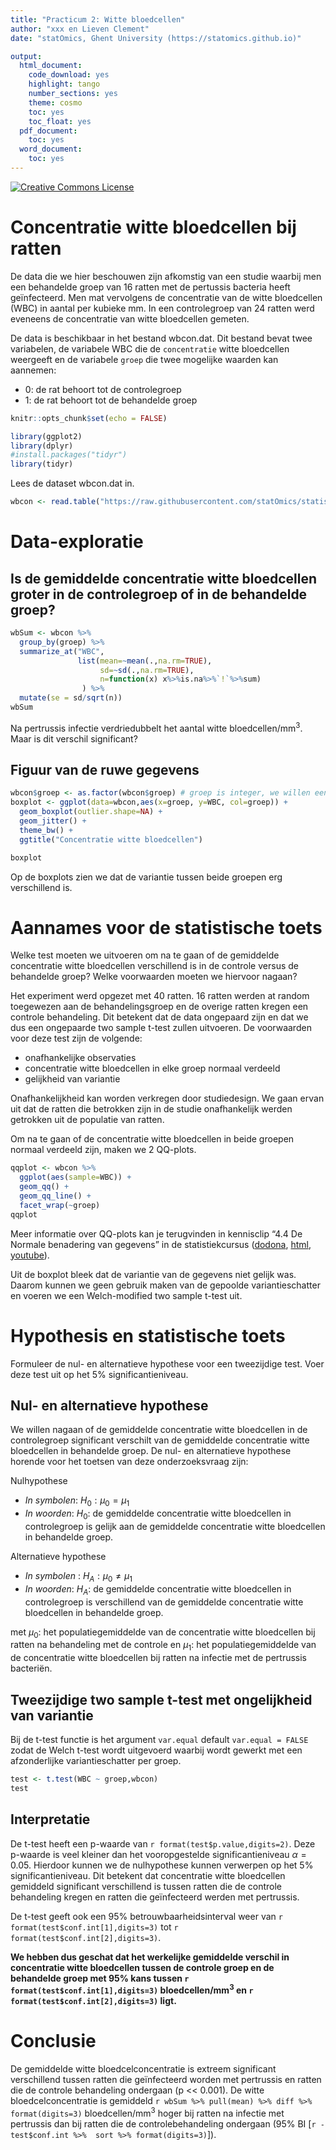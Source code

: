 ```yaml
---
title: "Practicum 2: Witte bloedcellen"
author: "xxx en Lieven Clement"
date: "statOmics, Ghent University (https://statomics.github.io)"

output:
  html_document:
    code_download: yes
    highlight: tango
    number_sections: yes
    theme: cosmo
    toc: yes
    toc_float: yes
  pdf_document:
    toc: yes
  word_document:
    toc: yes
---
```



<a rel="license" href="https://creativecommons.org/licenses/by-nc-sa/4.0"><img alt="Creative Commons License" style="border-width:0" src="https://i.creativecommons.org/l/by-nc-sa/4.0/88x31.png" /></a>

# Concentratie witte bloedcellen bij ratten

De data die we hier beschouwen zijn afkomstig van een studie waarbij men een behandelde groep van 16 ratten met de pertussis bacteria heeft geïnfecteerd. Men mat vervolgens de concentratie van de witte bloedcellen (WBC) in aantal per kubieke mm. In een controlegroep van 24 ratten werd eveneens de concentratie van witte bloedcellen gemeten.

De data is beschikbaar in het bestand wbcon.dat. Dit bestand bevat twee variabelen, de variabele WBC die de `concentratie` witte bloedcellen weergeeft en de variabele `groep` die twee mogelijke waarden kan aannemen:

- 0: de rat behoort tot de controlegroep
- 1: de rat behoort tot de behandelde groep

```r
knitr::opts_chunk$set(echo = FALSE)
```

```r
library(ggplot2)
library(dplyr)
#install.packages("tidyr")
library(tidyr)
```

Lees de dataset wbcon.dat in.

```r
wbcon <- read.table("https://raw.githubusercontent.com/statOmics/statistiekBasisCursusData/master/practicum3/wbcon.dat", header = TRUE)
```

# Data-exploratie 

## Is de gemiddelde concentratie witte bloedcellen groter in de controlegroep of in de behandelde groep?

```r
wbSum <- wbcon %>%
  group_by(groep) %>%
  summarize_at("WBC", 
               list(mean=~mean(.,na.rm=TRUE),
                    sd=~sd(.,na.rm=TRUE),
                    n=function(x) x%>%is.na%>%`!`%>%sum)
                ) %>%
  mutate(se = sd/sqrt(n))
wbSum
```

Na pertrussis infectie verdriedubbelt het aantal witte bloedcellen/mm$^3$. Maar is dit verschil significant?

## Figuur van de ruwe gegevens 

```r
wbcon$groep <- as.factor(wbcon$groep) # groep is integer, we willen een factor
boxplot <- ggplot(data=wbcon,aes(x=groep, y=WBC, col=groep)) + 
  geom_boxplot(outlier.shape=NA) + 
  geom_jitter() +
  theme_bw() + 
  ggtitle("Concentratie witte bloedcellen")

boxplot 
```

Op de boxplots zien we dat de variantie tussen beide groepen erg verschillend is.

# Aannames voor de statistische toets

Welke test moeten we uitvoeren om na te gaan of de gemiddelde concentratie witte bloedcellen verschillend is in de controle versus de behandelde groep? Welke voorwaarden moeten we hiervoor nagaan?

Het experiment werd opgezet met 40 ratten. 16 ratten werden at random toegewezen aan de behandelingsgroep en de overige ratten kregen een controle behandeling. Dit betekent dat de data ongepaard zijn en dat we dus een ongepaarde two sample t-test zullen uitvoeren. De voorwaarden voor deze test zijn de volgende:

- onafhankelijke observaties
- concentratie witte bloedcellen in elke groep normaal verdeeld
- gelijkheid van variantie

Onafhankelijkheid kan worden verkregen door studiedesign. We gaan ervan uit dat de ratten die betrokken zijn in de studie onafhankelijk werden getrokken uit de populatie van ratten.

Om na te gaan of de concentratie witte bloedcellen in beide groepen normaal verdeeld zijn, maken we 2 QQ-plots.

```r
qqplot <- wbcon %>% 
  ggplot(aes(sample=WBC)) +
  geom_qq() +
  geom_qq_line() +
  facet_wrap(~groep)
qqplot
```

Meer informatie over QQ-plots kan je terugvinden in kennisclip "4.4 De Normale benadering van gegevens" in de statistiekcursus ([dodona](https://dodona.ugent.be/en/courses/469/series/5024/activities/1463749967/), [html](https://statomics.github.io/sbc21/chap_describe.html#sec:normal), [youtube](https://youtu.be/_OLtgfagMTg)).

Uit de boxplot bleek dat de variantie van de gegevens niet gelijk was. 
Daarom kunnen we geen gebruik maken van de gepoolde variantieschatter en voeren we een Welch-modified two sample t-test uit. 

# Hypothesis en statistische toets

Formuleer de nul- en alternatieve hypothese voor een tweezijdige test. Voer deze test uit op het 5% significantieniveau.

## Nul- en alternatieve hypothese 

We willen nagaan of de gemiddelde concentratie witte bloedcellen in de controlegroep significant verschilt van de gemiddelde concentratie witte bloedcellen in behandelde groep. De nul- en alternatieve hypothese horende voor het toetsen van deze onderzoeksvraag zijn:

Nulhypothese

- *In symbolen*: $H_0: \mu_0 = \mu_1$
- *In woorden*: $H_0:$ de gemiddelde concentratie witte bloedcellen in controlegroep is gelijk aan de gemiddelde concentratie witte bloedcellen in behandelde groep.


Alternatieve hypothese

- *In symbolen* : $H_A: \mu_0 \neq \mu_1$
- *In woorden*: $H_A:$ de gemiddelde concentratie witte bloedcellen in controlegroep is verschillend van de gemiddelde concentratie witte bloedcellen in behandelde groep.

met $\mu_0$: het populatiegemiddelde van de concentratie witte bloedcellen bij ratten na behandeling met de controle en $\mu_1$:  het populatiegemiddelde van de concentratie witte bloedcellen bij ratten na infectie met de pertrussis bacteriën. 

## Tweezijdige two sample t-test met ongelijkheid van variantie

Bij de t-test functie is het argument `var.equal` default `var.equal = FALSE` zodat de Welch t-test wordt uitgevoerd waarbij wordt gewerkt met een afzonderlijke variantieschatter per groep.

```r
test <- t.test(WBC ~ groep,wbcon)
test
```

## Interpretatie 
De t-test heeft een p-waarde van `r format(test$p.value,digits=2)`. Deze p-waarde is veel kleiner dan het vooropgestelde significantieniveau $\alpha=0.05$. Hierdoor kunnen we de nulhypothese kunnen verwerpen op het 5% significantieniveau. Dit betekent dat concentratie witte bloedcellen gemiddeld significant verschillend is tussen ratten die de controle behandeling kregen en ratten die geïnfecteerd werden met pertrussis. 

De t-test geeft ook een 95% betrouwbaarheidsinterval weer van `r format(test$conf.int[1],digits=3)` tot `r format(test$conf.int[2],digits=3)`. 

**We hebben dus geschat dat het werkelijke gemiddelde verschil in concentratie witte bloedcellen tussen de controle groep en de behandelde groep met 95% kans tussen `r format(test$conf.int[1],digits=3)` bloedcellen/mm$^3$ en `r format(test$conf.int[2],digits=3)` ligt.**


# Conclusie

De gemiddelde witte bloedcelconcentratie is extreem significant verschillend tussen ratten die geïnfecteerd worden met pertrussis en ratten die de controle behandeling ondergaan (p << 0.001). 
De witte bloedcelconcentratie is gemiddeld `r wbSum %>% pull(mean) %>% diff %>% format(digits=3)` bloedcellen/mm$^3$ hoger bij ratten na infectie met pertrussis dan bij ratten die de controlebehandeling ondergaan (95% BI [`r -test$conf.int %>%  sort %>% format(digits=3)`]). 

